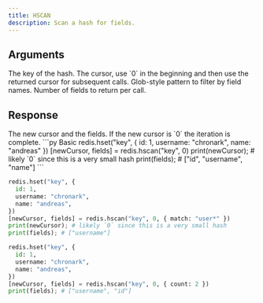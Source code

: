 ```yaml
---
title: HSCAN
description: Scan a hash for fields.
---
```


## Arguments

<ParamField body="key" type="str" required>
  The key of the hash.
</ParamField>

<ParamField body="cursor" type="int">
  The cursor, use `0` in the beginning and then use the returned cursor for subsequent calls.
</ParamField>

<ParamField body="options" type="Object">
  <ParamField body="match" type="str">
    Glob-style pattern to filter by field names.
  </ParamField>
  <ParamField body="count" type="int">
    Number of fields to return per call.
  </ParamField>
</ParamField>

## Response

<ResponseField type="[number, string[]]" required>
  The new cursor and the fields.
  If the new cursor is `0` the iteration is complete.
</ResponseField>

<RequestExample>
```py Basic
redis.hset("key", {
  id: 1,
  username: "chronark",
  name: "andreas"
 })
[newCursor, fields] = redis.hscan("key", 0)
print(newCursor); # likely `0` since this is a very small hash
print(fields); # ["id", "username", "name"]
```

```py Match
redis.hset("key", {
  id: 1,
  username: "chronark",
  name: "andreas",
})
[newCursor, fields] = redis.hscan("key", 0, { match: "user*" })
print(newCursor); # likely `0` since this is a very small hash
print(fields); # ["username"]
```


```py Count
redis.hset("key", {
  id: 1,
  username: "chronark",
  name: "andreas",
})
[newCursor, fields] = redis.hscan("key", 0, { count: 2 })
print(fields); # ["username", "id"]
```
</RequestExample>
